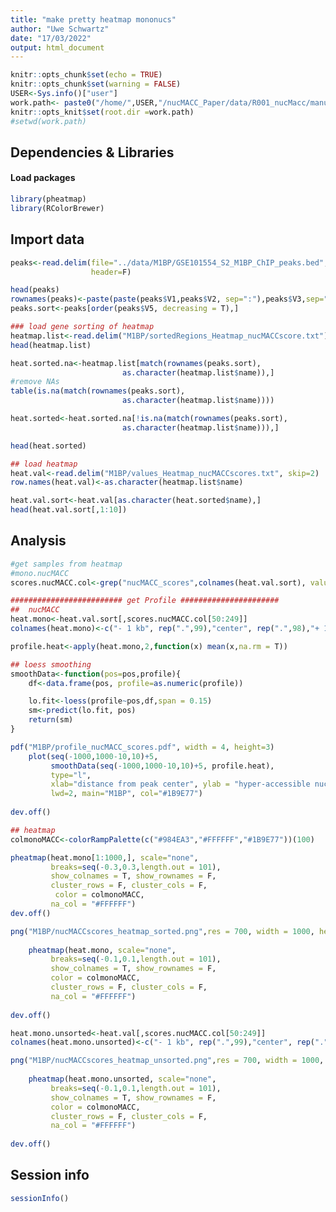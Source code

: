 ```yaml
---
title: "make pretty heatmap mononucs"
author: "Uwe Schwartz"
date: "17/03/2022"
output: html_document
---
```


```r
knitr::opts_chunk$set(echo = TRUE)
knitr::opts_chunk$set(warning = FALSE)
USER<-Sys.info()["user"]
work.path<- paste0("/home/",USER,"/nucMACC_Paper/data/R001_nucMacc/manuscript_figures/Fig5/ChIP_atlas/profiles/")
knitr::opts_knit$set(root.dir =work.path)
#setwd(work.path)
```

## Dependencies & Libraries

#### Load packages
```r
library(pheatmap)
library(RColorBrewer)
```

## Import data

```r
peaks<-read.delim(file="../data/M1BP/GSE101554_S2_M1BP_ChIP_peaks.bed",
                  header=F)

head(peaks)
rownames(peaks)<-paste(paste(peaks$V1,peaks$V2, sep=":"),peaks$V3,sep="-")
peaks.sort<-peaks[order(peaks$V5, decreasing = T),]

### load gene sorting of heatmap
heatmap.list<-read.delim("M1BP/sortedRegions_Heatmap_nucMACCscore.txt")
head(heatmap.list)

heat.sorted.na<-heatmap.list[match(rownames(peaks.sort),
                         as.character(heatmap.list$name)),]
#remove NAs
table(is.na(match(rownames(peaks.sort),
                         as.character(heatmap.list$name))))

heat.sorted<-heat.sorted.na[!is.na(match(rownames(peaks.sort),
                         as.character(heatmap.list$name))),]

head(heat.sorted)

## load heatmap
heat.val<-read.delim("M1BP/values_Heatmap_nucMACCscores.txt", skip=2)
row.names(heat.val)<-as.character(heatmap.list$name)

heat.val.sort<-heat.val[as.character(heat.sorted$name),]
head(heat.val.sort[,1:10])
```

## Analysis

```r
#get samples from heatmap
#mono.nucMACC
scores.nucMACC.col<-grep("nucMACC_scores",colnames(heat.val.sort), value = T)

######################### get Profile ######################
##  nucMACC
heat.mono<-heat.val.sort[,scores.nucMACC.col[50:249]]
colnames(heat.mono)<-c("- 1 kb", rep(".",99),"center", rep(".",98),"+ 1 kb")

profile.heat<-apply(heat.mono,2,function(x) mean(x,na.rm = T))

## loess smoothing
smoothData<-function(pos=pos,profile){
    df<-data.frame(pos, profile=as.numeric(profile))

    lo.fit<-loess(profile~pos,df,span = 0.15)
    sm<-predict(lo.fit, pos)
    return(sm)
}

pdf("M1BP/profile_nucMACC_scores.pdf", width = 4, height=3)
    plot(seq(-1000,1000-10,10)+5, 
         smoothData(seq(-1000,1000-10,10)+5, profile.heat),
         type="l", 
         xlab="distance from peak center", ylab = "hyper-accessible nucleosomes",
         lwd=2, main="M1BP", col="#1B9E77")
   
dev.off()

## heatmap
colmonoMACC<-colorRampPalette(c("#984EA3","#FFFFFF","#1B9E77"))(100)

pheatmap(heat.mono[1:1000,], scale="none",
         breaks=seq(-0.3,0.3,length.out = 101),
         show_colnames = T, show_rownames = F,
         cluster_rows = F, cluster_cols = F,
          color = colmonoMACC,
         na_col = "#FFFFFF")
dev.off()

png("M1BP/nucMACCscores_heatmap_sorted.png",res = 700, width = 1000, height = 1000)
    
    pheatmap(heat.mono, scale="none",
         breaks=seq(-0.1,0.1,length.out = 101),
         show_colnames = T, show_rownames = F,
         color = colmonoMACC,
         cluster_rows = F, cluster_cols = F,
         na_col = "#FFFFFF")
    
dev.off()

heat.mono.unsorted<-heat.val[,scores.nucMACC.col[50:249]]
colnames(heat.mono.unsorted)<-c("- 1 kb", rep(".",99),"center", rep(".",98),"+ 1 kb")

png("M1BP/nucMACCscores_heatmap_unsorted.png",res = 700, width = 1000, height = 1000)
    
    pheatmap(heat.mono.unsorted, scale="none",
         breaks=seq(-0.1,0.1,length.out = 101),
         show_colnames = T, show_rownames = F,
         color = colmonoMACC,
         cluster_rows = F, cluster_cols = F,
         na_col = "#FFFFFF")
    
dev.off()
```
## Session info
```r
sessionInfo()
```



